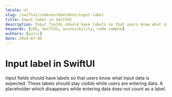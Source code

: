```yaml
---
locale: nl
slug: /swiftui/codevoorbeeldenn/input-label
title: Input label in SwiftUI
description: Input fields should have labels so that users know what input data is expected.
keywords: [iOS, SwiftUI, accessibility, code sample]
authors: [yurii]
date: 2024-07-09
---
```


# Input label in SwiftUI

Input fields should have labels so that users know what input data is expected. These labels should stay visible while users are entering data. A placeholder which disappears while entering data does not count as a label.

<CodeSample id="input-label" platform="swiftui" locale="nl"/>
